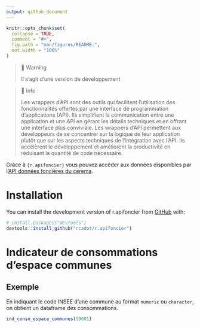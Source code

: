 ```yaml
---
output: github_document
---
```


<!-- README.md is generated from README.Rmd. Please edit that file -->

```r
knitr::opts_chunk$set(
  collapse = TRUE,
  comment = "#>",
  fig.path = "man/figures/README-",
  out.width = "100%"
)
```


> 🚧 Warning
>
> Il s'agit d'une version de développement


> 📘 Info
>
> Les wrappers d'API sont des outils qui facilitent l'utilisation des fonctionnalités offertes par une interface de programmation d'applications (API). Ils simplifient la communication entre une application et une API en gérant les détails techniques et en offrant une interface plus conviviale. Les wrappers d'API permettent aux développeurs de se concentrer sur la logique de leur application plutôt que sur les aspects techniques de l'intégration avec l'API. Ils accélèrent le développement et améliorent la productivité en réduisant la quantité de code nécessaire.


Grâce à `{r.apifoncier}` vous pouvez accéder aux données disponibles par l'[API données foncières du cerema](https://apidf-preprod.cerema.fr/swagger/).


# Installation

You can install the development version of r.apifoncier from [GitHub](https://github.com/) with:

``` r
# install.packages("devtools")
devtools::install_github("rcadot/r.apifoncier")
```

# Indicateur de consommations d'espace communes

## Exemple
En indiquant le code INSEE d'une commune au format `numeric` ou `character`, on obtient un dataframe des consommations.

```r
ind_conso_espace_communes(59001)
```
